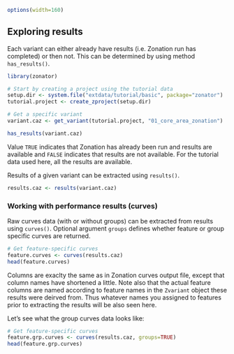 <!--
%\VignetteEngine{knitr::knitr}
%\VignetteIndexEntry{Create zonator project based on existing data}
-->

```r
options(width=160)
```

## Exploring results

Each variant can either already have results (i.e. Zonation run has completed) 
or then not. This can be determined by using method `has_results()`.

```r
library(zonator)

# Start by creating a project using the tutorial data
setup.dir <- system.file("extdata/tutorial/basic", package="zonator") 
tutorial.project <- create_zproject(setup.dir)

# Get a specific variant
variant.caz <- get_variant(tutorial.project, "01_core_area_zonation")

has_results(variant.caz)
```

Value `TRUE` indicates that Zonation has already been run and results are 
available and `FALSE` indicates that results are not available. For the tutorial
data used here, all the results are available.

Results of a given variant can be extracted using `results()`.

```r
results.caz <- results(variant.caz)
```

### Working with performance results (curves)

Raw curves data (with or without groups) can be extracted from results using 
`curves()`. Optional argument `groups` defines whether feature or group specific
curves are returned.


```r
# Get feature-specific curves
feature.curves <- curves(results.caz)
head(feature.curves)
```

Columns are exaclty the same as in Zonation curves output file, except that 
column names have shortened a little. Note also that the actual feature columns
are named according to feature names in the `Zvariant` object these results 
were deirved from. Thus whatever names you assigned to features prior to 
extracting the results will be also seen here.

Let's see  what the group curves data
looks like:

```r
# Get feature-specific curves
feature.grp.curves <- curves(results.caz, groups=TRUE)
head(feature.grp.curves)
```